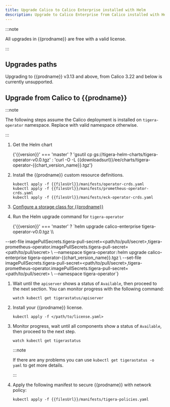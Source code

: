 ```yaml
---
title: Upgrade Calico to Calico Enterprise installed with Helm
description: Upgrade to Calico Enterprise from Calico installed with Helm.
---
```



:::note

All upgrades in {{prodname}} are free with a valid license.

:::

## Upgrades paths

Upgrading to {{prodname}} v3.13 and above, from Calico 3.22 and below is currently unsupported.

## Upgrade from Calico to {{prodname}}

:::note

The following steps assume the Calico deployment is installed on `tigera-operator` namespace. Replace with valid namespace otherwise.

:::

1. Get the Helm chart

   <CodeBlock language='bash-plain-text'>
     {'{{version}}' === 'master'
       ? 'gsutil cp gs://tigera-helm-charts/tigera-operator-v0.0.tgz'
       : 'curl -O -L {{downloadsurl}}/ee/charts/tigera-operator-{{chart_version_name}}.tgz'}
   </CodeBlock>

1. Install the {{prodname}} custom resource definitions.

   ```bash-plain-text
   kubectl apply -f {{filesUrl}}/manifests/operator-crds.yaml
   kubectl apply -f {{filesUrl}}/manifests/prometheus-operator-crds.yaml
   kubectl apply -f {{filesUrl}}/manifests/eck-operator-crds.yaml
   ```

1. [Configure a storage class for {{prodname}}](../../../../operations/logstorage/create-storage.mdx)

1. Run the Helm upgrade command for `tigera-operator`

   <CodeBlock language='bash-plain-text'>
     {'{{version}}' === 'master'
       ? `helm upgrade calico-enterprise tigera-operator-v0.0.tgz \\
--set-file imagePullSecrets.tigera-pull-secret=<path/to/pull/secret>,tigera-prometheus-operator.imagePullSecrets.tigera-pull-secret=<path/to/pull/secret> \\
--namespace tigera-operator`
       : `helm upgrade calico-enterprise tigera-operator-{{chart_version_name}}.tgz \\
--set-file imagePullSecrets.tigera-pull-secret=<path/to/pull/secret>,tigera-prometheus-operator.imagePullSecrets.tigera-pull-secret=<path/to/pull/secret> \\
--namespace tigera-operator`}
   </CodeBlock>

1. Wait until the `apiserver` shows a status of `Available`, then proceed to the next section. You can monitor progress with the following command:

   ```bash-plain-text
   watch kubectl get tigerastatus/apiserver
   ```

1. Install your {{prodname}} license.

   ```bash-plain-text
   kubectl apply -f </path/to/license.yaml>
   ```

1. Monitor progress, wait until all components show a status of `Available`, then proceed to the next step.

   ```bash-plain-text
   watch kubectl get tigerastatus
   ```

   :::note

   If there are any problems you can use `kubectl get tigerastatus -o yaml` to get more details.

   :::

1. Apply the following manifest to secure {{prodname}} with network policy:

   ```bash-plain-text
   kubectl apply -f {{filesUrl}}/manifests/tigera-policies.yaml
   ```
